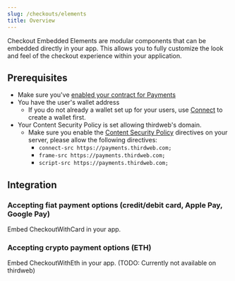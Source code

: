 ```yaml
---
slug: /checkouts/elements
title: Overview
---
```


Checkout Embedded Elements are modular components that can be embedded directly in your app. This allows you to fully customize the look and feel of the checkout experience within your application.

## Prerequisites

- Make sure you've [enabled your contract for Payments](enable-contract)
- You have the user's wallet address
  - If you do not already a wallet set up for your users, use [Connect](/connect) to create a wallet first.
- Your Content Security Policy is set allowing thirdweb's domain.
  - Make sure you enable the [Content Security Policy](https://developer.mozilla.org/en-US/docs/Web/HTTP/CSP) directives on your server, please allow the following directives:
    - `connect-src https://payments.thirdweb.com;`
    - `frame-src https://payments.thirdweb.com;`
    - `script-src https://payments.thirdweb.com;`

## Integration

### Accepting fiat payment options (credit/debit card, Apple Pay, Google Pay)

Embed CheckoutWithCard in your app.

### Accepting crypto payment options (ETH)

Embed CheckoutWithEth in your app. (TODO: Currently not available on thirdweb)
